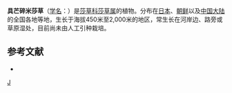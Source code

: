 {{Speciesbox 
| genus = Cyperus
| species = microiria
| authority = Steud.
}}
'''具芒碎米莎草'''（[[学名|学名]]：{{lang|la|''Cyperus microiria''}}）是[[莎草科|莎草科]][[莎草属|莎草属]]的植物。分布在[[日本|日本]]、[[朝鲜|朝鲜]]以及[[中国大陆|中国大陆]]的全国各地等地，生长于海拔450米至2,000米的地区，常生长在河岸边、路旁或草原湿处，目前尚未由人工引种栽培。

== 参考文献 ==
<div class="references-small">
* {{cite web| url =http://www.bioinfo.cn/db05/KmzwSpecies.php?action=view&id=6891| title =具芒碎米莎草| work =《中国高等植物数据库全库》| publisher =中国科学院微生物研究所| author =昆明植物研究所| accessdate =2009-02-24| deadurl =yes| archiveurl =https://web.archive.org/web/20160305094650/http://www.bioinfo.cn/db05/KmzwSpecies.php?action=view&id=6891| archivedate =2016-03-05}}
</div>
{{Taxonbar|from=Q10894590}}

[[Category:莎草属|J]]